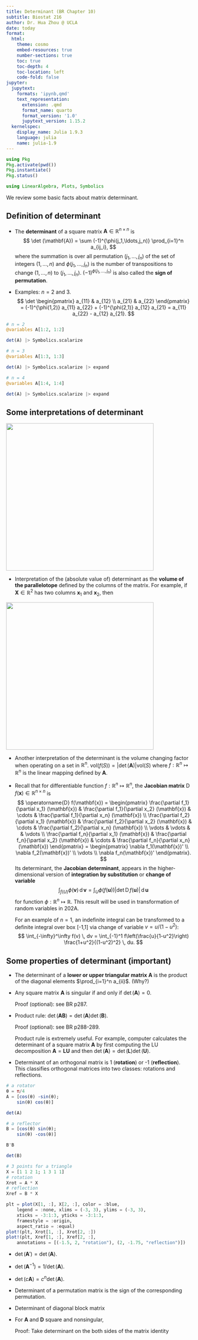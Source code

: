 ```yaml
---
title: Determinant (BR Chapter 10)
subtitle: Biostat 216
author: Dr. Hua Zhou @ UCLA
date: today
format:
  html:
    theme: cosmo
    embed-resources: true
    number-sections: true
    toc: true
    toc-depth: 4
    toc-location: left
    code-fold: false
jupyter:
  jupytext:
    formats: 'ipynb,qmd'
    text_representation:
      extension: .qmd
      format_name: quarto
      format_version: '1.0'
      jupytext_version: 1.15.2
  kernelspec:
    display_name: Julia 1.9.3
    language: julia
    name: julia-1.9
---
```


```julia
using Pkg
Pkg.activate(pwd())
Pkg.instantiate()
Pkg.status()
```

```julia
using LinearAlgebra, Plots, Symbolics
```

We review some basic facts about matrix determinant.

## Definition of determinant

- The **determinant** of a square matrix $\mathbf{A} \in \mathbb{R}^{n \times n}$ is 
$$
    \det (\mathbf{A}) = \sum (-1)^{\phi(j_1,\ldots,j_n)} \prod_{i=1}^n a_{ij_i},
$$
where the summation is over all permutation $(j_1, \ldots, j_n)$ of the set of integers $(1,\ldots,n)$ and $\phi(j_1,\ldots,j_n)$ is the number of transpositions to change $(1,\ldots,n)$ to $(j_1,\ldots,j_n)$. $(-1)^{\phi(j_1,\ldots,j_n)}$ is also called the **sign of permutation**.

- Examples: $n = 2$ and 3.
$$
    \det \begin{pmatrix} a_{11} & a_{12} \\ a_{21} & a_{22} \end{pmatrix} = (-1)^{\phi(1,2)} a_{11} a_{22} + (-1)^{\phi(2,1)} a_{12} a_{21} = a_{11} a_{22} - a_{12} a_{21}.
$$

```julia
# n = 2
@variables A[1:2, 1:2]
```

```julia
det(A) |> Symbolics.scalarize
```

```julia
# n = 3
@variables A[1:3, 1:3]
```

```julia
det(A) |> Symbolics.scalarize |> expand
```

```julia
# n = 4
@variables A[1:4, 1:4]
```

```julia
det(A) |> Symbolics.scalarize |> expand
```

## Some interpretations of determinant

<img src="./determinant.png" width=400 align="center"/>

- Interpretation of the (absolute value of) determinant as the **volume of the parallelotope** defined by the columns of the matrix. For example, if $\mathbf{X} \in \mathbb{R}^2$ has two columns $\mathbf{x}_1$ and $\mathbf{x}_2$, then
\begin{eqnarray*}
	\text{area} &=& bh = \|\mathbf{x}_1\|\|\mathbf{x}_2\| \sin(\theta) \\
	&=& \|\mathbf{x}_1\| \|\mathbf{x}_2\| \sqrt{1 - \left( \frac{\langle \mathbf{x}_1, \mathbf{x}_2 \rangle}{\|\mathbf{x}_1\| \|\mathbf{x}_2\|} \right)^2} \\
	&=& \sqrt{\|\mathbf{x}_1\|^2 \|\mathbf{x}\|^2 - (\langle \mathbf{x}_1, \mathbf{x}_2\rangle)^2} \\
	&=& \sqrt{(x_{11}^2 + x_{12}^2)(x_{21}^2+x_{22}^2) - (x_{11}x_{21} + x_{12}x_{22})^2} \\
	&=& |x_{11} x_{22} - x_{12} x_{21}| \\
	&=& |\det(\mathbf{X})|.
\end{eqnarray*}

<img src="./Determinant_parallelepiped.svg" width=400 align="center"/>

- Another interpretation of the determinant is the volume changing factor when operating on a set in $\mathbb{R}^n$. $\text{vol}(f(S)) = |\det(\mathbf{A})| \text{vol}(S)$ where $f: \mathbb{R}^n \mapsto \mathbb{R}^n$ is the linear mapping defined by $\mathbf{A}$.

- Recall that for differentiable function $f: \mathbb{R}^n \mapsto \mathbb{R}^n$,  the **Jacobian matrix** $\operatorname{D} f(\mathbf{x}) \in \mathbb{R}^{n \times n}$ is
$$
\operatorname{D} f(\mathbf{x}) = \begin{pmatrix}
\frac{\partial f_1}{\partial x_1} (\mathbf{x}) & \frac{\partial f_1}{\partial x_2} (\mathbf{x}) & \cdots & \frac{\partial f_1}{\partial x_n} (\mathbf{x}) \\
\frac{\partial f_2}{\partial x_1} (\mathbf{x}) & \frac{\partial f_2}{\partial x_2} (\mathbf{x}) & \cdots & \frac{\partial f_2}{\partial x_n} (\mathbf{x}) \\
\vdots & \vdots & & \vdots \\
\frac{\partial f_n}{\partial x_1} (\mathbf{x}) & \frac{\partial f_n}{\partial x_2} (\mathbf{x}) & \cdots & \frac{\partial f_n}{\partial x_n} (\mathbf{x})
\end{pmatrix} = \begin{pmatrix}
\nabla f_1(\mathbf{x})' \\
\nabla f_2(\mathbf{x})' \\
\vdots \\
\nabla f_n(\mathbf{x})'
\end{pmatrix}.
$$
Its determinant, the **Jacobian determinant**, appears in the higher-dimensional version of **integration by substitution** or **change of variable**
$$
\int_{f(U)} \phi(\mathbf{v}) \, \operatorname{d} \mathbf{v} = \int_U \phi(f(\mathbf{u})) | \det \operatorname{D} f(\mathbf{u})| \, \operatorname{d} \mathbf{u}
$$
for function $\phi: \mathbb{R}^n \mapsto \mathbb{R}$. This result will be used in transformation of random variables in 202A.

    For an example of $n=1$, an indefinite integral can be transformed to a definite integral over box [-1,1] via change of variable $v = u / (1-u^2)$:
$$
\int_{-\infty}^\infty f(v) \, dv = \int_{-1}^1 f\left(\frac{u}{1-u^2}\right) \frac{1+u^2}{(1-u^2)^2} \, du.
$$

## Some properties of determinant (important)

- The determinant of a **lower or upper triangular matrix** $\mathbf{A}$ is the product of the diagonal elements $\prod_{i=1}^n a_{ii}$. (Why?)

- Any square matrix $\mathbf{A}$ is singular if and only if $\det(\mathbf{A}) = 0$.

    Proof (optional): see BR p287.

- Product rule: $\det(\mathbf{A} \mathbf{B}) = \det(\mathbf{A}) \det(\mathbf{B})$.

    Proof (optional): see BR p288-289.

    Product rule is extremely useful. For example, computer calculates the determinant of a square matrix $\mathbf{A}$ by first computing the LU decomposition $\mathbf{A} = \mathbf{L} \mathbf{U}$ and then $\det(\mathbf{A}) = \det(\mathbf{L}) \det(\mathbf{U})$.

- Determinant of an orthogonal matrix is 1 (**rotation**) or -1 (**reflection**).  
    This classifies orthogonal matrices into two classes: rotations and reflections.  

```julia
# a rotator
θ = π/4
A = [cos(θ) -sin(θ); 
    sin(θ) cos(θ)]
```

```julia
det(A)
```

```julia
# a reflector
B = [cos(θ) sin(θ); 
    sin(θ) -cos(θ)]
```

```julia
B'B
```

```julia
det(B)
```

```julia
# 3 points for a triangle
X = [1 1 2 1; 1 3 1 1]
# rotation
Xrot = A * X
# reflection
Xref = B * X
```

```julia
plt = plot(X[1, :], X[2, :], color = :blue,
    legend = :none, xlims = (-3, 3), ylims = (-3, 3),
    xticks = -3:1:3, yticks = -3:1:3,
    framestyle = :origin,
    aspect_ratio = :equal)
plot!(plt, Xrot[1, :], Xrot[2, :])
plot!(plt, Xref[1, :], Xref[2, :], 
    annotations = [(-1.5, 2, "rotation"), (2, -1.75, "reflection")])
```

-  $\det(\mathbf{A}') = \det(\mathbf{A})$.

- $\det(\mathbf{A}^{-1}) = 1/\det(\mathbf{A})$.

- $\det(c\mathbf{A}) = c^n \det(\mathbf{A})$.

- Determinant of a permutation matrix is the sign of the corresponding permutation. 

- Determinant of diagonal block matrix
\begin{eqnarray*}
	\det \left( \begin{pmatrix}
	\mathbf{A} & \mathbf{O} \\
	\mathbf{O} & \mathbf{D}
	\end{pmatrix} \right) = \det (\mathbf{A}) \det (\mathbf{D}).
\end{eqnarray*}

- For $\mathbf{A}$ and $\mathbf{D}$ square and nonsingular, 
\begin{eqnarray*}
	\det \left( \begin{pmatrix}
	\mathbf{A} & \mathbf{B} \\
	\mathbf{C} & \mathbf{D}
	\end{pmatrix} \right) = \det (\mathbf{A}) \det (\mathbf{D} - \mathbf{C} \mathbf{A}^{-1} \mathbf{B}) = \det(\mathbf{D}) \det(\mathbf{A} - \mathbf{B} \mathbf{D}^{-1} \mathbf{C}).
\end{eqnarray*}

    Proof: Take determinant on the both sides of the matrix identity
\begin{eqnarray*}
	\begin{pmatrix}
	\mathbf{A} & \mathbf{0} \\
	\mathbf{0} & \mathbf{D} - \mathbf{C} \mathbf{A}^{-1} \mathbf{B}
	\end{pmatrix} = \begin{pmatrix}
	\mathbf{I} & \mathbf{0} \\ - \mathbf{C} \mathbf{A}^{-1} & \mathbf{I}
	\end{pmatrix} \begin{pmatrix}
	\mathbf{A} & \mathbf{B} \\
	\mathbf{C} & \mathbf{D}
	\end{pmatrix} \begin{pmatrix}
	\mathbf{I} & - \mathbf{A}^{-1} \mathbf{B} \\
	\mathbf{0} & \mathbf{I}
	\end{pmatrix}.
\end{eqnarray*}
